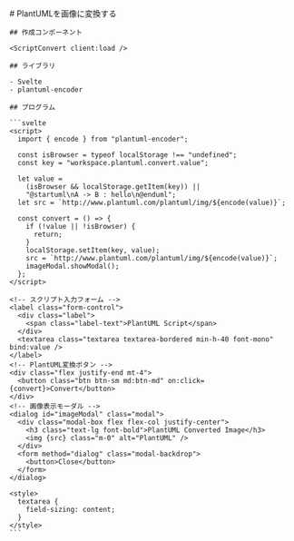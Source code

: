 
<Layout title="Workspace" description="PlantUML">
  <main class="container prose mx-auto p-4">
    # PlantUMLを画像に変換する

    ## 作成コンポーネント

    <ScriptConvert client:load />

    ## ライブラリ

    - Svelte
    - plantuml-encoder

    ## プログラム

    ```svelte
    <script>
      import { encode } from "plantuml-encoder";

      const isBrowser = typeof localStorage !== "undefined";
      const key = "workspace.plantuml.convert.value";

      let value =
        (isBrowser && localStorage.getItem(key)) ||
        "@startuml\nA -> B : hello\n@enduml";
      let src = `http://www.plantuml.com/plantuml/img/${encode(value)}`;

      const convert = () => {
        if (!value || !isBrowser) {
          return;
        }
        localStorage.setItem(key, value);
        src = `http://www.plantuml.com/plantuml/img/${encode(value)}`;
        imageModal.showModal();
      };
    </script>

    <!-- スクリプト入力フォーム -->
    <label class="form-control">
      <div class="label">
        <span class="label-text">PlantUML Script</span>
      </div>
      <textarea class="textarea textarea-bordered min-h-40 font-mono" bind:value />
    </label>
    <!-- PlantUML変換ボタン -->
    <div class="flex justify-end mt-4">
      <button class="btn btn-sm md:btn-md" on:click={convert}>Convert</button>
    </div>
    <!-- 画像表示モーダル -->
    <dialog id="imageModal" class="modal">
      <div class="modal-box flex flex-col justify-center">
        <h3 class="text-lg font-bold">PlantUML Converted Image</h3>
        <img {src} class="m-0" alt="PlantUML" />
      </div>
      <form method="dialog" class="modal-backdrop">
        <button>Close</button>
      </form>
    </dialog>

    <style>
      textarea {
        field-sizing: content;
      }
    </style>
    ```
  </main>
</Layout>
